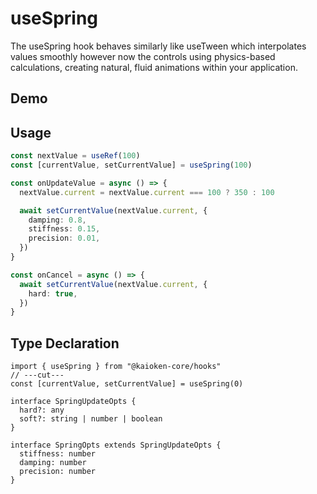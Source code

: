 
# useSpring

The useSpring hook behaves similarly like useTween which interpolates values smoothly however now the controls using physics-based calculations, creating natural, fluid animations within your application.

## Demo

<UseSpringExample />

## Usage

```ts
const nextValue = useRef(100)
const [currentValue, setCurrentValue] = useSpring(100)

const onUpdateValue = async () => {
  nextValue.current = nextValue.current === 100 ? 350 : 100

  await setCurrentValue(nextValue.current, {
    damping: 0.8,
    stiffness: 0.15,
    precision: 0.01,
  })
}

const onCancel = async () => {
  await setCurrentValue(nextValue.current, {
    hard: true,
  })
}
```

## Type Declaration

```tsx twoslash
import { useSpring } from "@kaioken-core/hooks"
// ---cut---
const [currentValue, setCurrentValue] = useSpring(0)

interface SpringUpdateOpts {
  hard?: any
  soft?: string | number | boolean
}

interface SpringOpts extends SpringUpdateOpts {
  stiffness: number
  damping: number
  precision: number
}
```
